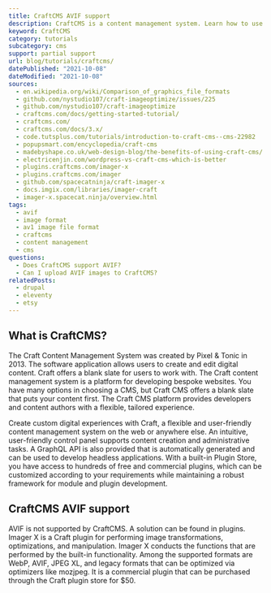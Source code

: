 ```yaml
---
title: CraftCMS AVIF support
description: CraftCMS is a content management system. Learn how to use AVIF images within CraftCMS.
keyword: CraftCMS
category: tutorials
subcategory: cms
support: partial support
url: blog/tutorials/craftcms/
datePublished: "2021-10-08"
dateModified: "2021-10-08"
sources:
  - en.wikipedia.org/wiki/Comparison_of_graphics_file_formats
  - github.com/nystudio107/craft-imageoptimize/issues/225
  - github.com/nystudio107/craft-imageoptimize
  - craftcms.com/docs/getting-started-tutorial/
  - craftcms.com/
  - craftcms.com/docs/3.x/
  - code.tutsplus.com/tutorials/introduction-to-craft-cms--cms-22982
  - popupsmart.com/encyclopedia/craft-cms
  - madebyshape.co.uk/web-design-blog/the-benefits-of-using-craft-cms/
  - electricenjin.com/wordpress-vs-craft-cms-which-is-better
  - plugins.craftcms.com/imager-x
  - plugins.craftcms.com/imager
  - github.com/spacecatninja/craft-imager-x
  - docs.imgix.com/libraries/imager-craft
  - imager-x.spacecat.ninja/overview.html
tags:
  - avif
  - image format
  - av1 image file format
  - craftcms
  - content management
  - cms
questions:
  - Does CraftCMS support AVIF?
  - Can I upload AVIF images to CraftCMS?
relatedPosts:
  - drupal
  - eleventy
  - etsy
---
```


## What is CraftCMS?

The Craft Content Management System was created by Pixel & Tonic in 2013. The software application allows users to create and edit digital content. Craft offers a blank slate for users to work with. The Craft content management system is a platform for developing bespoke websites. You have many options in choosing a CMS, but Craft CMS offers a blank slate that puts your content first. The Craft CMS platform provides developers and content authors with a flexible, tailored experience.

Create custom digital experiences with Craft, a flexible and user-friendly content management system on the web or anywhere else. An intuitive, user-friendly control panel supports content creation and administrative tasks. A GraphQL API is also provided that is automatically generated and can be used to develop headless applications. With a built-in Plugin Store, you have access to hundreds of free and commercial plugins, which can be customized according to your requirements while maintaining a robust framework for module and plugin development.

## CraftCMS AVIF support

AVIF is not supported by CraftCMS. A solution can be found in plugins. Imager X is a Craft plugin for performing image transformations, optimizations, and manipulation. Imager X conducts the functions that are performed by the built-in functionality. Among the supported formats are WebP, AVIF, JPEG XL, and legacy formats that can be optimized via optimizers like mozjpeg. It is a commercial plugin that can be purchased through the Craft plugin store for $50.
